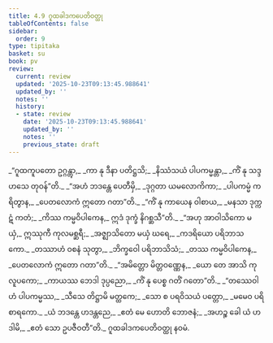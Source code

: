 ```yaml
---
title: 4.9 ဂူထခါဒကပေတိဝတ္ထု
tableOfContents: false
sidebar:
  order: 9
type: tipitaka
basket: su
book: pv
review:
  current: review
  updated: '2025-10-23T09:13:45.988641'
  updated_by: ''
  notes: ''
  history:
  - state: review
    date: '2025-10-23T09:13:45.988641'
    updated_by: ''
    notes: ''
    previous_state: draft
---
```



<ReviewStatus review={frontmatter.review} showDetails={true} />

<HypothesisAnnotation frontmatter={frontmatter} />

<DynamicBreadcrumb />

<Division number="774" book="pv" e="ch" v="19" p="213">

<Paragraph number="830" type="verses" book="pv">
_“ဂူထကူပတော ဥဂ္ဂန္တွာ,_  
_ကာ နု ဒီနာ ပတိဋ္ဌသိ;_  
_နိဿံသယံ ပါပကမ္မန္တာ,_  
_ကိံ နု သဒ္ဒဟသေ တုဝန်”တိ._  

</Paragraph>

</Division>
<Division number="775" book="pv" e="ch" v="19" p="213">

<Paragraph number="831" type="verses" book="pv">
_“အဟံ ဘဒန္တေ ပေတီမှိ,_  
_ဒုဂ္ဂတာ ယမလောကိကာ;_  
_ပါပကမ္မံ ကရိတွာန,_  
_ပေတလောကံ ဣတော ဂတာ”တိ._  

</Paragraph>

</Division>
<Division number="776" book="pv" e="ch" v="19" p="213">

<Paragraph number="832" type="verses" book="pv">
_“ကိံ နု ကာယေန ဝါစာယ,_  
_မနသာ ဒုက္ကဋံ ကတံ;_  
_ကိဿ ကမ္မဝိပါကေန,_  
ဣဒံ ဒုက္ခံ နိဂစ္ဆသီ”တိ._  

</Paragraph>

</Division>
<Division number="777" book="pv" e="ch" v="19" p="213">

<Paragraph number="833" type="verses" book="pv">
_“အဟု အာဝါသိကော မယှံ,_  
ဣဿုကီ ကုလမစ္ဆရီ;_  
_အဇ္ဈာသိတော မယှံ ဃရေ,_  
_ကဒရိယော ပရိဘာသကော._  

</Paragraph>

</Division>
<Division number="778" book="pv" e="ch" v="19" p="213">

<Paragraph number="834" type="verses" book="pv">
_တဿာဟံ ဝစနံ သုတွာ,_  
_ဘိက္ခဝေါ ပရိဘာသိသံ;_  
_တဿ ကမ္မဝိပါကေန,_  
_ပေတလောကံ ဣတော ဂတာ”တိ._  

</Paragraph>

</Division>
<Division number="779" book="pv" e="ch" v="19" p="213">

<Paragraph number="835" type="verses" book="pv">
_“အမိတ္တော မိတ္တဝဏ္ဏေန,_  
_ယော တေ အာသိ ကုလူပကော;_  
_ကာယဿ ဘေဒါ ဒုပ္ပညော,_  
_ကိံ နု ပေစ္စ ဂတိံ ဂတော”တိ._  

</Paragraph>

</Division>
<Division number="780" book="pv" e="ch" v="19" p="213">

<Paragraph number="836" type="verses" book="pv">
_“တဿေဝါဟံ ပါပကမ္မဿ,_  
_သီသေ တိဋ္ဌာမိ မတ္ထကေ;_  
_သော စ ပရဝိသယံ ပတ္တော,_  
_မမေဝ ပရိစာရကော._  

</Paragraph>

</Division>
<Division number="781" book="pv" e="ch" v="19" p="213">

<Paragraph number="837" type="verses" book="pv">
_ယံ ဘဒန္တေ ဟဒန္တညေ,_  
_ဧတံ မေ ဟောတိ ဘောဇနံ;_  
_အဟဉ္စ ခေါ ယံ ဟဒါမိ,_  
_ဧတံ သော ဥပဇီဝတီ”တိ._  


</Paragraph>
</Division>

<Paragraph number="838" type="center" book="pv">
ဂူထခါဒကပေတိဝတ္ထု နဝမံ.
</Paragraph>